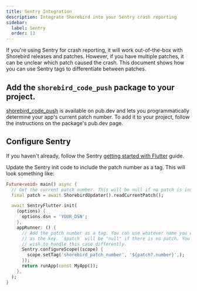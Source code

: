 ```yaml
---
title: Sentry Integration
description: Integrate Shorebird into your Sentry crash reporting
sidebar:
  label: Sentry
  order: 13
---
```


If you're using Sentry for crash reporting, it will work out-of-the-box with
Shorebird releases and patches. However, if you have multiple patches, it can be
unclear which patch caused the crash. This document shows how you can use Sentry
tags to differentiate between patches.

## Add the `shorebird_code_push` package to your project.

[shorebird_code_push](https://pub.dev/packages/shorebird_code_push) is available
on pub.dev and lets you programmatically determine your app's current patch
number. To add it to your project, follow the instructions on the package's
pub.dev page.

## Configure Sentry

If you haven't already, follow the Sentry
[getting started with Flutter](https://docs.sentry.io/platforms/flutter/) guide.

Update the Sentry init code to include the patch number as a tag. This will look
something like:

```dart
Future<void> main() async {
  // Get the current patch number. This will be null if no patch is installed.
  final patch = await ShorebirdUpdater().readCurrentPatch();

  await SentryFlutter.init(
    (options) {
      options.dsn = 'YOUR_DSN';
    },
    appRunner: () {
      // Add the patch number as a tag. You can use whatever name you would like
      // as the key. `$patch` will be "null" if there is no patch. You may
      // wish to handle this case differently.
      Sentry.configureScope((scope) {
        scope.setTag('shorebird_patch_number', '${patch?.number}',);
      });
      return runApp(const MyApp());
    },
  );
}
```
